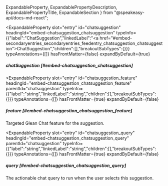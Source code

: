   ExpandableProperty,
  ExpandablePropertyDescription,
  ExpandablePropertyTitle,
  ExpandableSection
} from "@speakeasy-api/docs-md-react";

<ExpandableSection>

<ExpandableProperty
  slot="entry"
  id="chatsuggestion"
  headingId="embed-chatsuggestion_chatsuggestion"
  typeInfo={{"label":"ChatSuggestion","linkedLabel":"<a href=\"#embed-secondaryentries_secondaryentries_feedentry_chatsuggestion_chatsuggestion\">ChatSuggestion</a>","children":[],"breakoutSubTypes":{}}}
  typeAnnotations={[]}
  hasFrontMatter={false}
  expandByDefault={true}
>

<ExpandablePropertyTitle slot="title">

##### chatSuggestion [#embed-chatsuggestion_chatsuggestion]

</ExpandablePropertyTitle>

</ExpandableProperty>

<ExpandableProperty
  slot="entry"
  id="chatsuggestion_feature"
  headingId="embed-chatsuggestion_chatsuggestion_feature"
  parentId="chatsuggestion"
  typeInfo={{"label":"string","linkedLabel":"string","children":[],"breakoutSubTypes":{}}}
  typeAnnotations={[]}
  hasFrontMatter={true}
  expandByDefault={false}
>

<ExpandablePropertyTitle slot="title">

##### feature [#embed-chatsuggestion_chatsuggestion_feature]

</ExpandablePropertyTitle>

<ExpandablePropertyDescription slot="description">

Targeted Glean Chat feature for the suggestion.

</ExpandablePropertyDescription>

</ExpandableProperty>

<ExpandableProperty
  slot="entry"
  id="chatsuggestion_query"
  headingId="embed-chatsuggestion_chatsuggestion_query"
  parentId="chatsuggestion"
  typeInfo={{"label":"string","linkedLabel":"string","children":[],"breakoutSubTypes":{}}}
  typeAnnotations={[]}
  hasFrontMatter={true}
  expandByDefault={false}
>

<ExpandablePropertyTitle slot="title">

##### query [#embed-chatsuggestion_chatsuggestion_query]

</ExpandablePropertyTitle>

<ExpandablePropertyDescription slot="description">

The actionable chat query to run when the user selects this suggestion.

</ExpandablePropertyDescription>

</ExpandableProperty>

</ExpandableSection>